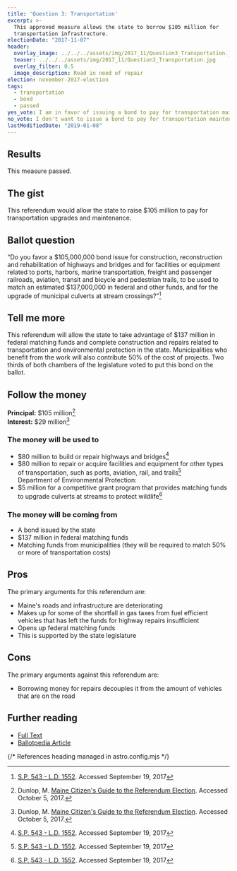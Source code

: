```yaml
---
title: 'Question 3: Transportation'
excerpt: >-
  This approved measure allows the state to borrow $105 million for
  transportation infrastructure.
electionDate: "2017-11-07"
header:
  overlay_image: ../../../assets/img/2017_11/Question3_Transportation.jpg
  teaser: ../../../assets/img/2017_11/Question3_Transportation.jpg
  overlay_filter: 0.5
  image_description: Road in need of repair
election: november-2017-election
tags:
  - transportation
  - bond
  - passed
yes_vote: I am in favor of issuing a bond to pay for transportation maintenance.
no_vote: I don't want to issue a bond to pay for transportation maintenance.
lastModifiedDate: "2019-01-08"
---
```


## Results

This measure passed.

## The gist

This referendum would allow the state to raise $105 million to pay for transportation upgrades and maintenance.

## Ballot question

“Do you favor a $105,000,000 bond issue for construction, reconstruction and rehabilitation of highways and bridges and for facilities or equipment related to ports, harbors, marine transportation, freight and passenger railroads, aviation, transit and bicycle and pedestrian trails, to be used to match an estimated $137,000,000 in federal and other funds, and for the upgrade of municipal culverts at stream crossings?”[^2]

<YesNoTable yesContent={frontmatter.yes_vote} noContent={frontmatter.no_vote} />

## Tell me more

This referendum will allow the state to take advantage of $137 million in federal matching funds and complete construction and repairs related to transportation and environmental protection in the state. Municipalities who benefit from the work will also contribute 50% of the cost of projects. Two thirds of both chambers of the legislature voted to put this bond on the ballot.

## Follow the money

**Principal:** $105 million[^3]
<br />**Interest:** $29 million[^3]

### The money will be used to

- $80 million to build or repair highways and bridges[^2]
- $80 million to repair or acquire facilities and equipment for other types of transportation, such as ports, aviation, rail, and trails[^2]
  <br />Department of Environmental Protection:
- $5 million for a competitive grant program that provides matching funds to upgrade culverts at streams to protect wildlife[^2]

### The money will be coming from

- A bond issued by the state
- $137 million in federal matching funds
- Matching funds from municipalities (they will be required to match 50% or more of transportation costs)

## Pros

The primary arguments for this referendum are:

- Maine's roads and infrastructure are deteriorating
- Makes up for some of the shortfall in gas taxes from fuel efficient vehicles that has left the funds for highway repairs insufficient
- Opens up federal matching funds
- This is supported by the state legislature

## Cons

The primary arguments against this referendum are:

- Borrowing money for repairs decouples it from the amount of vehicles that are on the road

## Further reading

- [Full Text](http://www.mainelegislature.org/legis/bills/getPDF.asp?paper=SP0543&item=4&snum=128)
- [Ballotpedia Article](<https://ballotpedia.org/Maine_Question_3,_Transportation_Bond_Issue_(2017)>)

{/* References heading managed in astro.config.mjs */}
[^1]: Ballotpedia State Desk. [Maine Question 3, Transportation Bond Issue (2017)](https://ballotpedia.org/Maine_Question_3,_Transportation_Bond_Issue_(2017)). Ballotpedia.  Accessed September 19, 2017.
[^2]: [S.P. 543 - L.D. 1552](http://www.mainelegislature.org/legis/bills/getPDF.asp?paper=SP0543&item=4&snum=128). Accessed September 19, 2017
[^3]: Dunlop, M. [Maine Citizen's Guide to the Referendum Election](http://www.maine.gov/sos/cec/elec/upcoming/citizensguide2017.pdf). Accessed October 5, 2017.
